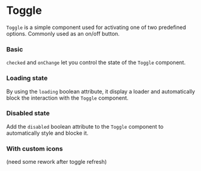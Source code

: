 
# Toggle

`Toggle` is a simple component used for activating one of two predefined options. Commonly used as an on/off button.

### Basic 

`checked` and `onChange` let you control the state of the `Toggle` component.

<Canvas>
    <Story id="components-toggle--basic" />
</Canvas>

### Loading state

By using the `loading` boolean attribute, it display a loader and automatically block the interaction with the `Toggle` component.

<Canvas>
    <Story id="components-toggle--loading" />
</Canvas>

### Disabled state

Add the `disabled` boolean attribute to the `Toggle` component to automatically style and blocke it.

<Canvas>
    <Story id="components-toggle--disabled" />
</Canvas>

### With custom icons

(need some rework after toggle refresh)

<Canvas>
    <Story id="components-toggle--with-icon" />
</Canvas>

<ArgsTable of={Toggle} />